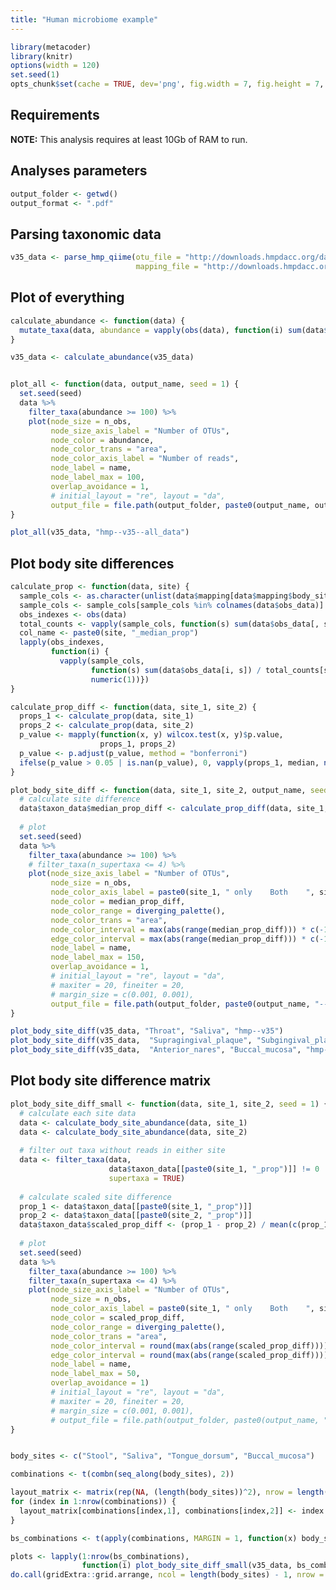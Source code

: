 ```yaml
---
title: "Human microbiome example"
---
```


```r
library(metacoder)
library(knitr)
options(width = 120)
set.seed(1)
opts_chunk$set(cache = TRUE, dev='png', fig.width = 7, fig.height = 7, warning = FALSE, message = FALSE, dpi = 300, cache.lazy=FALSE)
```

## Requirements 

**NOTE:** This analysis requires at least 10Gb of RAM to run. 

## Analyses parameters

```r
output_folder <- getwd()
output_format <- ".pdf"
```


## Parsing taxonomic data

```r
v35_data <- parse_hmp_qiime(otu_file = "http://downloads.hmpdacc.org/data/HMQCP/otu_table_psn_v35.txt.gz",
                            mapping_file = "http://downloads.hmpdacc.org/data/HMQCP/v35_map_uniquebyPSN.txt.bz2")
```


## Plot of everything

```r
calculate_abundance <- function(data) {
  mutate_taxa(data, abundance = vapply(obs(data), function(i) sum(data$obs_data[i, colnames(data$obs_data) %in% data$mapping$sample_id]), numeric(1)))
}

v35_data <- calculate_abundance(v35_data)


plot_all <- function(data, output_name, seed = 1) {
  set.seed(seed)
  data %>%
    filter_taxa(abundance >= 100) %>%
    plot(node_size = n_obs,
         node_size_axis_label = "Number of OTUs",
         node_color = abundance,
         node_color_trans = "area",
         node_color_axis_label = "Number of reads",
         node_label = name,
         node_label_max = 100,
         overlap_avoidance = 1,
         # initial_layout = "re", layout = "da",
         output_file = file.path(output_folder, paste0(output_name, output_format)))
}

plot_all(v35_data, "hmp--v35--all_data")
```




## Plot body site differences

```r
calculate_prop <- function(data, site) {
  sample_cols <- as.character(unlist(data$mapping[data$mapping$body_site == site, "sample_id"]))
  sample_cols <- sample_cols[sample_cols %in% colnames(data$obs_data)]
  obs_indexes <- obs(data)
  total_counts <- vapply(sample_cols, function(s) sum(data$obs_data[, s]), numeric(1))
  col_name <- paste0(site, "_median_prop")
  lapply(obs_indexes,
         function(i) {
           vapply(sample_cols, 
                  function(s) sum(data$obs_data[i, s]) / total_counts[s],
                  numeric(1))})
}

calculate_prop_diff <- function(data, site_1, site_2) {
  props_1 <- calculate_prop(data, site_1)
  props_2 <- calculate_prop(data, site_2)
  p_value <- mapply(function(x, y) wilcox.test(x, y)$p.value,
                    props_1, props_2)
  p_value <- p.adjust(p_value, method = "bonferroni")
  ifelse(p_value > 0.05 | is.nan(p_value), 0, vapply(props_1, median, numeric(1)) - vapply(props_2, median, numeric(1)))
}

plot_body_site_diff <- function(data, site_1, site_2, output_name, seed = 1) {
  # calculate site difference
  data$taxon_data$median_prop_diff <- calculate_prop_diff(data, site_1, site_2)
  
  # plot
  set.seed(seed)
  data %>%
    filter_taxa(abundance >= 100) %>%
    # filter_taxa(n_supertaxa <= 4) %>%
    plot(node_size_axis_label = "Number of OTUs",
         node_size = n_obs,
         node_color_axis_label = paste0(site_1, " only    Both    ", site_2, " only"),
         node_color = median_prop_diff,
         node_color_range = diverging_palette(),
         node_color_trans = "area",
         node_color_interval = max(abs(range(median_prop_diff))) * c(-1, 1),
         edge_color_interval = max(abs(range(median_prop_diff))) * c(-1, 1),
         node_label = name,
         node_label_max = 150,
         overlap_avoidance = 1,
         # initial_layout = "re", layout = "da",
         # maxiter = 20, fineiter = 20,
         # margin_size = c(0.001, 0.001),
         output_file = file.path(output_folder, paste0(output_name, "--", site_1, "_vs_", site_2, output_format)))
}

plot_body_site_diff(v35_data, "Throat", "Saliva", "hmp--v35")
plot_body_site_diff(v35_data,  "Supragingival_plaque", "Subgingival_plaque", "hmp--v35")
plot_body_site_diff(v35_data,  "Anterior_nares", "Buccal_mucosa", "hmp--v35")
```


## Plot body site difference matrix

```r
plot_body_site_diff_small <- function(data, site_1, site_2, seed = 1) {
  # calculate each site data
  data <- calculate_body_site_abundance(data, site_1)
  data <- calculate_body_site_abundance(data, site_2)
   
  # filter out taxa without reads in either site
  data <- filter_taxa(data,
                      data$taxon_data[[paste0(site_1, "_prop")]] != 0 | data$taxon_data[[paste0(site_2, "_prop")]] != 0,
                      supertaxa = TRUE)
  
  # calculate scaled site difference
  prop_1 <- data$taxon_data[[paste0(site_1, "_prop")]]
  prop_2 <- data$taxon_data[[paste0(site_2, "_prop")]]
  data$taxon_data$scaled_prop_diff <- (prop_1 - prop_2) / mean(c(prop_1, prop_2))
  
  # plot
  set.seed(seed)
  data %>%
    filter_taxa(abundance >= 100) %>%
    filter_taxa(n_supertaxa <= 4) %>%
    plot(node_size_axis_label = "Number of OTUs",
         node_size = n_obs,
         node_color_axis_label = paste0(site_1, " only    Both    ", site_2, " only"),
         node_color = scaled_prop_diff,
         node_color_range = diverging_palette(),
         node_color_trans = "area",
         node_color_interval = round(max(abs(range(scaled_prop_diff)))) * c(-1, 1),
         edge_color_interval = round(max(abs(range(scaled_prop_diff)))) * c(-1, 1),
         node_label = name,
         node_label_max = 50,
         overlap_avoidance = 1)
         # initial_layout = "re", layout = "da",
         # maxiter = 20, fineiter = 20,
         # margin_size = c(0.001, 0.001),
         # output_file = file.path(output_folder, paste0(output_name, "--", site_1, "_vs_", site_2, "--seed_", seed, output_format)))
}


body_sites <- c("Stool", "Saliva", "Tongue_dorsum", "Buccal_mucosa")

combinations <- t(combn(seq_along(body_sites), 2))

layout_matrix <- matrix(rep(NA, (length(body_sites))^2), nrow = length(body_sites))
for (index in 1:nrow(combinations)) {
  layout_matrix[combinations[index,1], combinations[index,2]] <- index
}

bs_combinations <- t(apply(combinations, MARGIN = 1, function(x) body_sites[x]))

plots <- lapply(1:nrow(bs_combinations),
                function(i) plot_body_site_diff_small(v35_data, bs_combinations[i, 1], bs_combinations[i, 2]))
do.call(gridExtra::grid.arrange, ncol = length(body_sites) - 1, nrow =  length(body_sites) - 1,
```

